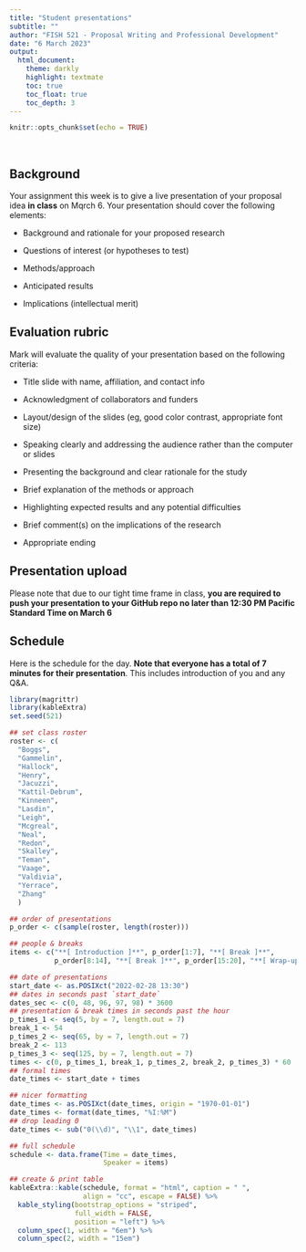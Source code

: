 ```yaml
---
title: "Student presentations"
subtitle: ""
author: "FISH 521 - Proposal Writing and Professional Development"
date: "6 March 2023"
output:
  html_document:
    theme: darkly
    highlight: textmate
    toc: true
    toc_float: true
    toc_depth: 3
---
```


```r
knitr::opts_chunk$set(echo = TRUE)
```

<br>

## Background

Your assignment this week is to give a live presentation of your proposal idea **in class** on Mqrch 6. Your presentation should cover the following elements:

* Background and rationale for your proposed research

* Questions of interest (or hypotheses to test)

* Methods/approach

* Anticipated results

* Implications (intellectual merit)


## Evaluation rubric

Mark will evaluate the quality of your presentation based on the following criteria:

* Title slide with name, affiliation, and contact info

* Acknowledgment of collaborators and funders

* Layout/design of the slides (eg, good color contrast, appropriate font size)

* Speaking clearly and addressing the audience rather than the computer or slides

* Presenting the background and clear rationale for the study

* Brief explanation of the methods or approach

* Highlighting expected results and any potential difficulties

* Brief comment(s) on the implications of the research

* Appropriate ending


## Presentation upload

Please note that due to our tight time frame in class, **you are required to push your presentation to your GitHub repo no later than 12:30 PM Pacific Standard Time on March 6** 


## Schedule

Here is the schedule for the day. **Note that everyone has a total of 7 minutes for their presentation**. This includes introduction of you and any Q&A.

```r
library(magrittr)
library(kableExtra)
set.seed(521)

## set class roster
roster <- c(
  "Boggs",
  "Gammelin",
  "Hallock",
  "Henry",
  "Jacuzzi",
  "Kattil-Debrum",
  "Kinneen",
  "Lasdin",
  "Leigh",
  "Mcgreal",
  "Neal",
  "Redon",
  "Skalley",
  "Teman",
  "Vaage",
  "Valdivia",
  "Yerrace",
  "Zhang"
  )

## order of presentations
p_order <- c(sample(roster, length(roster)))

## people & breaks
items <- c("**[ Introduction ]**", p_order[1:7], "**[ Break ]**",
           p_order[8:14], "**[ Break ]**", p_order[15:20], "**[ Wrap-up ]**")

## date of presentations
start_date <- as.POSIXct("2022-02-28 13:30")
## dates in seconds past `start_date`
dates_sec <- c(0, 48, 96, 97, 98) * 3600
## presentation & break times in seconds past the hour
p_times_1 <- seq(5, by = 7, length.out = 7)
break_1 <- 54
p_times_2 <- seq(65, by = 7, length.out = 7)
break_2 <- 113
p_times_3 <- seq(125, by = 7, length.out = 7)
times <- c(0, p_times_1, break_1, p_times_2, break_2, p_times_3) * 60
## formal times
date_times <- start_date + times

## nicer formatting
date_times <- as.POSIXct(date_times, origin = "1970-01-01")
date_times <- format(date_times, "%I:%M")
## drop leading 0
date_times <- sub("0(\\d)", "\\1", date_times)

## full schedule
schedule <- data.frame(Time = date_times,
                       Speaker = items)

## create & print table
kableExtra::kable(schedule, format = "html", caption = " ",
                  align = "cc", escape = FALSE) %>%
  kable_styling(bootstrap_options = "striped",
                full_width = FALSE,
                position = "left") %>%
  column_spec(1, width = "6em") %>%
  column_spec(2, width = "15em")
```




